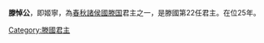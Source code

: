 '''滕悼公'''，即姬寧，為[[春秋时期|春秋]][[諸侯國|諸侯國]][[滕国|滕国]]君主之一，是滕國第22任君主。在位25年。
{{start box}}
{{s-before|[[滕成公|滕成公]]}}
{{s-title|[[春秋时期|春秋]][[滕国|滕国]]君主|前538年─前513年}}
{{s-after|[[滕頃公|滕頃公]]}}
{{end box}}
{{滕國君主}}
[[Category:滕國君主|Category:滕國君主]]
{{春秋人物小作品}}